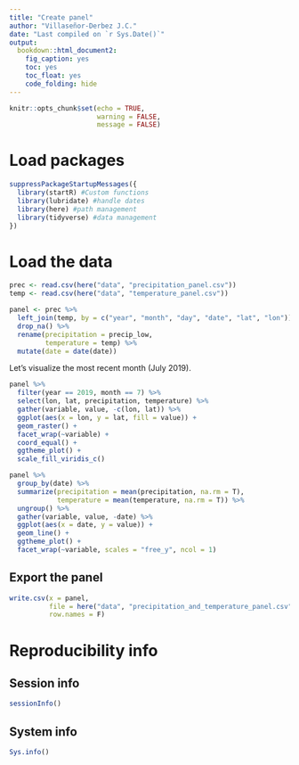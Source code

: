 ```yaml
---
title: "Create panel"
author: "Villaseñor-Derbez J.C."
date: "Last compiled on `r Sys.Date()`"
output:
  bookdown::html_document2: 
    fig_caption: yes
    toc: yes
    toc_float: yes
    code_folding: hide
---
```


```r
knitr::opts_chunk$set(echo = TRUE,
                      warning = FALSE,
                      message = FALSE)
```

# Load packages

```r
suppressPackageStartupMessages({
  library(startR) #Custom functions
  library(lubridate) #handle dates
  library(here) #path management
  library(tidyverse) #data management
})
```

# Load the data

```r
prec <- read.csv(here("data", "precipitation_panel.csv"))
temp <- read.csv(here("data", "temperature_panel.csv"))
```

```r
panel <- prec %>% 
  left_join(temp, by = c("year", "month", "day", "date", "lat", "lon")) %>% 
  drop_na() %>% 
  rename(precipitation = precip_low,
         temperature = temp) %>% 
  mutate(date = date(date))
```

Let's visualize the most recent month (July 2019).

```r
panel %>% 
  filter(year == 2019, month == 7) %>% 
  select(lon, lat, precipitation, temperature) %>% 
  gather(variable, value, -c(lon, lat)) %>% 
  ggplot(aes(x = lon, y = lat, fill = value)) +
  geom_raster() +
  facet_wrap(~variable) +
  coord_equal() +
  ggtheme_plot() +
  scale_fill_viridis_c()
```

```r
panel %>% 
  group_by(date) %>% 
  summarize(precipitation = mean(precipitation, na.rm = T),
            temperature = mean(temperature, na.rm = T)) %>% 
  ungroup() %>% 
  gather(variable, value, -date) %>% 
  ggplot(aes(x = date, y = value)) +
  geom_line() +
  ggtheme_plot() +
  facet_wrap(~variable, scales = "free_y", ncol = 1)
```

## Export the panel

```r
write.csv(x = panel,
          file = here("data", "precipitation_and_temperature_panel.csv"),
          row.names = F)
```


# Reproducibility info

## Session info

```r
sessionInfo()
```

## System info

```r
Sys.info()
```